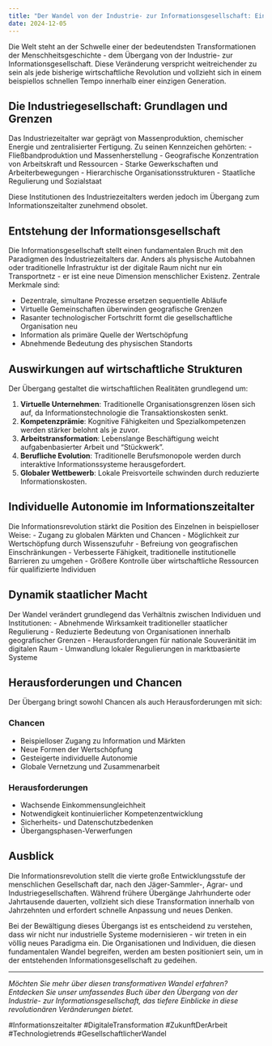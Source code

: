 ```yaml
---
title: "Der Wandel von der Industrie- zur Informationsgesellschaft: Ein Einblick in die Transformation"
date: 2024-12-05
---
```


Die Welt steht an der Schwelle einer der bedeutendsten Transformationen der Menschheitsgeschichte - dem Übergang von der Industrie- zur Informationsgesellschaft. Diese Veränderung verspricht weitreichender zu sein als jede bisherige wirtschaftliche Revolution und vollzieht sich in einem beispiellos schnellen Tempo innerhalb einer einzigen Generation.

## Die Industriegesellschaft: Grundlagen und Grenzen

Das Industriezeitalter war geprägt von Massenproduktion, chemischer Energie und zentralisierter Fertigung. Zu seinen Kennzeichen gehörten:
- Fließbandproduktion und Massenherstellung
- Geografische Konzentration von Arbeitskraft und Ressourcen
- Starke Gewerkschaften und Arbeiterbewegungen
- Hierarchische Organisationsstrukturen
- Staatliche Regulierung und Sozialstaat

Diese Institutionen des Industriezeitalters werden jedoch im Übergang zum Informationszeitalter zunehmend obsolet.

## Entstehung der Informationsgesellschaft

Die Informationsgesellschaft stellt einen fundamentalen Bruch mit den Paradigmen des Industriezeitalters dar. Anders als physische Autobahnen oder traditionelle Infrastruktur ist der digitale Raum nicht nur ein Transportnetz - er ist eine neue Dimension menschlicher Existenz. Zentrale Merkmale sind:

- Dezentrale, simultane Prozesse ersetzen sequentielle Abläufe
- Virtuelle Gemeinschaften überwinden geografische Grenzen
- Rasanter technologischer Fortschritt formt die gesellschaftliche Organisation neu
- Information als primäre Quelle der Wertschöpfung
- Abnehmende Bedeutung des physischen Standorts

## Auswirkungen auf wirtschaftliche Strukturen

Der Übergang gestaltet die wirtschaftlichen Realitäten grundlegend um:

1. **Virtuelle Unternehmen**: Traditionelle Organisationsgrenzen lösen sich auf, da Informationstechnologie die Transaktionskosten senkt.
2. **Kompetenzprämie**: Kognitive Fähigkeiten und Spezialkompetenzen werden stärker belohnt als je zuvor.
3. **Arbeitstransformation**: Lebenslange Beschäftigung weicht aufgabenbasierter Arbeit und "Stückwerk".
4. **Berufliche Evolution**: Traditionelle Berufsmonopole werden durch interaktive Informationssysteme herausgefordert.
5. **Globaler Wettbewerb**: Lokale Preisvorteile schwinden durch reduzierte Informationskosten.

## Individuelle Autonomie im Informationszeitalter

Die Informationsrevolution stärkt die Position des Einzelnen in beispielloser Weise:
- Zugang zu globalen Märkten und Chancen
- Möglichkeit zur Wertschöpfung durch Wissenszufuhr
- Befreiung von geografischen Einschränkungen
- Verbesserte Fähigkeit, traditionelle institutionelle Barrieren zu umgehen
- Größere Kontrolle über wirtschaftliche Ressourcen für qualifizierte Individuen

## Dynamik staatlicher Macht

Der Wandel verändert grundlegend das Verhältnis zwischen Individuen und Institutionen:
- Abnehmende Wirksamkeit traditioneller staatlicher Regulierung
- Reduzierte Bedeutung von Organisationen innerhalb geografischer Grenzen
- Herausforderungen für nationale Souveränität im digitalen Raum
- Umwandlung lokaler Regulierungen in marktbasierte Systeme

## Herausforderungen und Chancen

Der Übergang bringt sowohl Chancen als auch Herausforderungen mit sich:

### Chancen
- Beispielloser Zugang zu Information und Märkten
- Neue Formen der Wertschöpfung
- Gesteigerte individuelle Autonomie
- Globale Vernetzung und Zusammenarbeit

### Herausforderungen
- Wachsende Einkommensungleichheit
- Notwendigkeit kontinuierlicher Kompetenzentwicklung
- Sicherheits- und Datenschutzbedenken
- Übergangsphasen-Verwerfungen

## Ausblick

Die Informationsrevolution stellt die vierte große Entwicklungsstufe der menschlichen Gesellschaft dar, nach den Jäger-Sammler-, Agrar- und Industriegesellschaften. Während frühere Übergänge Jahrhunderte oder Jahrtausende dauerten, vollzieht sich diese Transformation innerhalb von Jahrzehnten und erfordert schnelle Anpassung und neues Denken.

Bei der Bewältigung dieses Übergangs ist es entscheidend zu verstehen, dass wir nicht nur industrielle Systeme modernisieren - wir treten in ein völlig neues Paradigma ein. Die Organisationen und Individuen, die diesen fundamentalen Wandel begreifen, werden am besten positioniert sein, um in der entstehenden Informationsgesellschaft zu gedeihen.

---

*Möchten Sie mehr über diesen transformativen Wandel erfahren? Entdecken Sie unser umfassendes Buch über den Übergang von der Industrie- zur Informationsgesellschaft, das tiefere Einblicke in diese revolutionären Veränderungen bietet.*

#Informationszeitalter #DigitaleTransformation #ZukunftDerArbeit #Technologietrends #GesellschaftlicherWandel 
